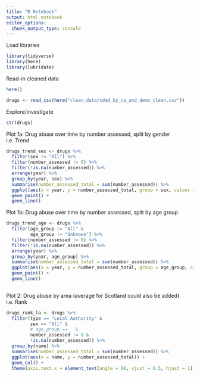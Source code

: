 ```yaml
---
title: "R Notebook"
output: html_notebook
editor_options: 
  chunk_output_type: console
---
```


Load libraries
```r
library(tidyverse)
library(here)
library(lubridate)
```

Read-in cleaned data
```r

here()

drugs <- read_csv(here("clean_data/sdmd_by_ca_and_demo_clean.csv"))

```

Explore/investigate
```r
str(drugs)
```



Plot 1a: Drug abuse over time by number assessed, split by gender
i.e. Trend  

```r
drugs_trend_sex <- drugs %>% 
  filter(sex != "All") %>% 
  filter(number_assessed != 0) %>%
  filter(!is.na(number_assessed)) %>% 
  arrange(year) %>% 
  group_by(year, sex) %>% 
  summarise(number_assessed_total = sum(number_assessed)) %>% 
  ggplot(aes(x = year, y = number_assessed_total, group = sex, colour = sex)) +
  geom_point() +
  geom_line()
```

Plot 1b: Drug abuse over time by number assessed, split by age group  

```r
drugs_trend_age <- drugs %>% 
  filter(age_group != "All" &
         age_group != "Unknown") %>% 
  filter(number_assessed != 0) %>%
  filter(!is.na(number_assessed)) %>% 
  arrange(year) %>% 
  group_by(year, age_group) %>% 
  summarise(number_assessed_total = sum(number_assessed)) %>% 
  ggplot(aes(x = year, y = number_assessed_total, group = age_group, colour = age_group)) +
  geom_point() +
  geom_line()
  
```


Plot 2: Drug abuse by area (average for Scotland could also be added)
i.e. Rank

```r

drugs_rank_la <- drugs %>% 
  filter(type == "Local Authority" &
         sex == "All" &
         # age_group ==   &
         number_assessed != 0 &
         !is.na(number_assessed)) %>% 
  group_by(name) %>% 
  summarise(number_assessed_total = sum(number_assessed)) %>% 
  ggplot(aes(x = name, y = number_assessed_total)) +
  geom_col() +
  theme(axis.text.x = element_text(angle = 90, vjust = 0.5, hjust = 1))
  
```

